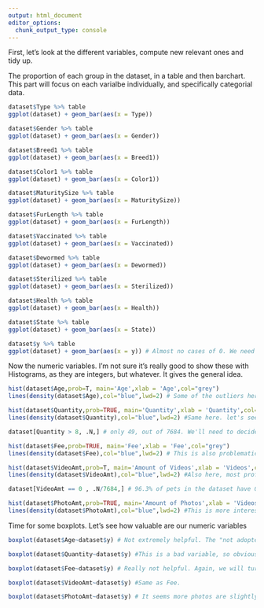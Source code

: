 ```yaml
---
output: html_document
editor_options: 
  chunk_output_type: console
---
```

First, let's look at the different variables, compute new relevant ones and tidy up.


The proportion of each group in the dataset, in a table and then barchart. This part will 
focus on each varialbe individually, and specifically categorial data. 
```r
dataset$Type %>% table
ggplot(dataset) + geom_bar(aes(x = Type))

dataset$Gender %>% table
ggplot(dataset) + geom_bar(aes(x = Gender))

dataset$Breed1 %>% table
ggplot(dataset) + geom_bar(aes(x = Breed1))

dataset$Color1 %>% table
ggplot(dataset) + geom_bar(aes(x = Color1))

dataset$MaturitySize %>% table
ggplot(dataset) + geom_bar(aes(x = MaturitySize))

dataset$FurLength %>% table
ggplot(dataset) + geom_bar(aes(x = FurLength))

dataset$Vaccinated %>% table
ggplot(dataset) + geom_bar(aes(x = Vaccinated))

dataset$Dewormed %>% table
ggplot(dataset) + geom_bar(aes(x = Dewormed))

dataset$Sterilized %>% table
ggplot(dataset) + geom_bar(aes(x = Sterilized))

dataset$Health %>% table
ggplot(dataset) + geom_bar(aes(x = Health))

dataset$State %>% table
ggplot(dataset) + geom_bar(aes(x = State))

dataset$y %>% table
ggplot(dataset) + geom_bar(aes(x = y)) # Almost no cases of 0. We need to take this into consideration when we split into Train and Validation
```

Now the numeric variables. I'm not sure it's really good to show these with Histograms, as they are integers, but whatever. It gives the general idea.
```r
hist(dataset$Age,prob=T, main='Age',xlab = 'Age',col="grey")
lines(density(dataset$Age),col="blue",lwd=2) # Some of the outliers here are disturbing. We will remove them and create this again later

hist(dataset$Quantity,prob=TRUE, main='Quantity',xlab = 'Quantity',col="grey")
lines(density(dataset$Quantity),col="blue",lwd=2) #Same here. let's see exactly how many we have above 8

dataset[Quantity > 8, .N,] # only 49, out of 7684. We'll need to decide what to do with these profiles. 

hist(dataset$Fee,prob=TRUE, main='Fee',xlab = 'Fee',col="grey")
lines(density(dataset$Fee),col="blue",lwd=2) # This is also problematic. Most are zeroes and then disperesed. We'll probably be best to create a binary variable indicating a fee existed

hist(dataset$VideoAmt,prob=T, main='Amount of Videos',xlab = 'Videos',col="grey")
lines(density(dataset$VideoAmt),col="blue",lwd=2) #Also here, most profiles have 0 videos. Might be better as a binary variable indicating the existent of videos 

dataset[VideoAmt == 0 , .N/7684,] # 96.3% of pets in the dataset have 0 videos in their profiles. 

hist(dataset$PhotoAmt,prob=TRUE, main='Amount of Photos',xlab = 'Videos',col="grey")
lines(density(dataset$PhotoAmt),col="blue",lwd=2) #This is more interesting. Seems like you usually have 1 picture, but it is rather common to have more. 
```

Time for some boxplots. Let's see how valuable are our numeric variables
```r
boxplot(dataset$Age~dataset$y) # Not extremely helpful. The "not adopted" category is slightly older, but not enough. 

boxplot(dataset$Quantity~dataset$y) #This is a bad variable, so obviously it is also bad here. In general it seems people are less inclined to adopt pets in groups, which makes sense. 

boxplot(dataset$Fee~dataset$y) # Really not helpful. Again, we will turn this into a binary variable and see if that makes a difference. 

boxplot(dataset$VideoAmt~dataset$y) #Same as Fee. 

boxplot(dataset$PhotoAmt~dataset$y) # It seems more photos are slightly helpful for increasing the odds for adoption, but only slightly. 
```


